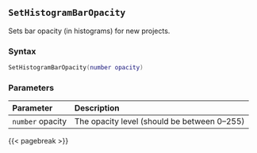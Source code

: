 ## `SetHistogramBarOpacity`

Sets bar opacity (in histograms) for new projects.

### Syntax {-}

``` .lua
SetHistogramBarOpacity(number opacity)
```


### Parameters {-}

**Parameter** | **Description**
| :-- | :-- |
|`number` opacity | The opacity level (should be between 0--255) |


{{< pagebreak >}}